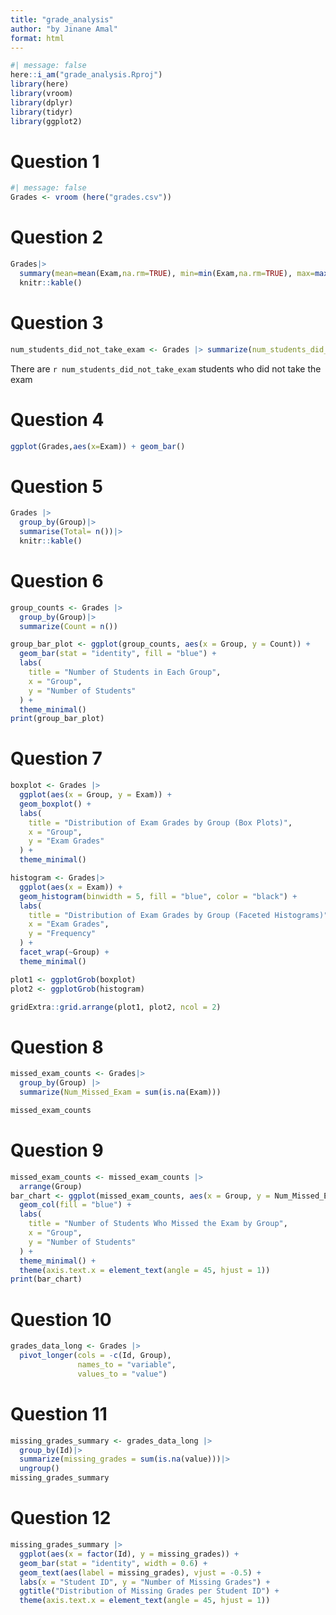 ```yaml
---
title: "grade_analysis"
author: "by Jinane Amal"
format: html
---
```

```r
#| message: false 
here::i_am("grade_analysis.Rproj")
library(here)
library(vroom)
library(dplyr)
library(tidyr)
library(ggplot2)
```

# Question 1 
```r
#| message: false 
Grades <- vroom (here("grades.csv"))
```
# Question 2
```r
Grades|>
  summary(mean=mean(Exam,na.rm=TRUE), min=min(Exam,na.rm=TRUE), max=max(Exam,na.rm=TRUE),median=median(Exam,na.rm=TRUE)) |>
  knitr::kable()

```
# Question 3

```r
num_students_did_not_take_exam <- Grades |> summarize(num_students_did_not_take_exam = sum(is.na(Exam)))
```

There are `r num_students_did_not_take_exam` students who did not take the exam

# Question 4

```r
ggplot(Grades,aes(x=Exam)) + geom_bar()

```
# Question 5
```r
Grades |> 
  group_by(Group)|>
  summarise(Total= n())|>
  knitr::kable()

```

# Question 6
```r

group_counts <- Grades |>
  group_by(Group)|>
  summarize(Count = n())

group_bar_plot <- ggplot(group_counts, aes(x = Group, y = Count)) +
  geom_bar(stat = "identity", fill = "blue") +
  labs(
    title = "Number of Students in Each Group",
    x = "Group",
    y = "Number of Students"
  ) +
  theme_minimal()
print(group_bar_plot)

```
# Question 7 
```r

boxplot <- Grades |>
  ggplot(aes(x = Group, y = Exam)) +
  geom_boxplot() +
  labs(
    title = "Distribution of Exam Grades by Group (Box Plots)",
    x = "Group",
    y = "Exam Grades"
  ) +
  theme_minimal()

histogram <- Grades|>
  ggplot(aes(x = Exam)) +
  geom_histogram(binwidth = 5, fill = "blue", color = "black") +
  labs(
    title = "Distribution of Exam Grades by Group (Faceted Histograms)",
    x = "Exam Grades",
    y = "Frequency"
  ) +
  facet_wrap(~Group) +
  theme_minimal()

plot1 <- ggplotGrob(boxplot)
plot2 <- ggplotGrob(histogram)

gridExtra::grid.arrange(plot1, plot2, ncol = 2)

```
# Question 8
```r

missed_exam_counts <- Grades|>
  group_by(Group) |>
  summarize(Num_Missed_Exam = sum(is.na(Exam)))

missed_exam_counts

```

# Question 9
```r
missed_exam_counts <- missed_exam_counts |>
  arrange(Group)  
bar_chart <- ggplot(missed_exam_counts, aes(x = Group, y = Num_Missed_Exam)) +
  geom_col(fill = "blue") +
  labs(
    title = "Number of Students Who Missed the Exam by Group",
    x = "Group",
    y = "Number of Students"
  ) +
  theme_minimal() +
  theme(axis.text.x = element_text(angle = 45, hjust = 1))
print(bar_chart)
```

# Question 10
```r
grades_data_long <- Grades |>
  pivot_longer(cols = -c(Id, Group),
               names_to = "variable",  
               values_to = "value") 
```

# Question 11
```r
missing_grades_summary <- grades_data_long |>
  group_by(Id)|>
  summarize(missing_grades = sum(is.na(value)))|>
  ungroup()     
missing_grades_summary
```
# Question 12 

```r
missing_grades_summary |>
  ggplot(aes(x = factor(Id), y = missing_grades)) +
  geom_bar(stat = "identity", width = 0.6) +
  geom_text(aes(label = missing_grades), vjust = -0.5) +
  labs(x = "Student ID", y = "Number of Missing Grades") +
  ggtitle("Distribution of Missing Grades per Student ID") +
  theme(axis.text.x = element_text(angle = 45, hjust = 1))  

```


